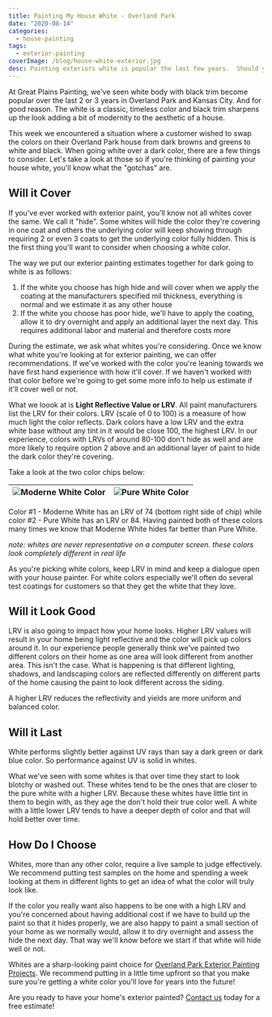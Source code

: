 ```yaml
---
title: Painting My House White - Overland Park
date: "2020-08-14"
categories:
  - house-painting
tags:
  - exterior-painting
coverImage: /blog/house-white-exterior.jpg
desc: Painting exteriors white is popular the last few years.  Should you paint your hose white?
---
```


At Great Plains Painting, we've seen white body with black trim become popular over the last 2 or 3 years in Overland Park and Kansas City. And for good reason. The white is a classic, timeless color and black trim sharpens up the look adding a bit of modernity to the aesthetic of a house.

This week we encountered a situation where a customer wished to swap the colors on their Overland Park house from dark browns and greens to white and black. When going white over a dark color, there are a few things to consider. Let's take a look at those so if you're thinking of painting your house white, you'll know what the "gotchas" are.

## Will it Cover

If you've ever worked with exterior paint, you'll know not all whites cover the same. We call it "hide". Some whites will hide the color they're covering in one coat and others the underlying color will keep showing through requiring 2 or even 3 coats to get the underlying color fully hidden. This is the first thing you'll want to consider when choosing a white color.

The way we put our exterior painting estimates together for dark going to white is as follows:

1. If the white you choose has high hide and will cover when we apply the coating at the manufacturers specified mil thickness, everything is normal and we estimate it as any other house
2. If the white you choose has poor hide, we'll have to apply the coating, allow it to dry overnight and apply an additional layer the next day. This requires additional labor and material and therefore costs more

During the estimate, we ask what whites you're considering. Once we know what white you're looking at for exterior painting, we can offer recommendations. If we've worked with the color you're leaning towards we have first hand experience with how it'll cover. If we haven't worked with that color before we're going to get some more info to help us estimate if it'll cover well or not.

What we loook at is **Light Reflective Value or LRV**. All paint manufacturers list the LRV for their colors. LRV (scale of 0 to 100) is a measure of how much light the color reflects. Dark colors have a low LRV and the extra white base without any tint in it would be close 100, the highest LRV. In our experience, colors with LRVs of around 80-100 don't hide as well and are more likely to require option 2 above and an additional layer of paint to hide the dark color they're covering.

Take a look at the two color chips below:

| ![Moderne White Color](/blog/images/Screen-Shot-2020-08-12-at-7.52.25-AM.png) | ![Pure White Color](/blog/images/Screen-Shot-2020-08-12-at-7.52.47-AM.png) |
| ----------------------------------------------------------------------------- | -------------------------------------------------------------------------- |

Color #1 - Moderne White has an LRV of 74 (bottom right side of chip) while color #2 - Pure White has an LRV or 84. Having painted both of these colors many times we know that Moderne White hides far better than Pure White.

_note: whites are never representative on a computer screen. these colors look completely different in real life_

As you're picking white colors, keep LRV in mind and keep a dialogue open with your house painter. For white colors especially we'll often do several test coatings for customers so that they get the white that they love.

## Will it Look Good

LRV is also going to impact how your home looks. Higher LRV values will result in your home being light reflective and the color will pick up colors around it. In our experience people generally think we've painted two different colors on their home as one area will look different from another area. This isn't the case. What is happening is that different lighting, shadows, and landscaping colors are reflected differently on different parts of the home causing the paint to look different across the siding.

A higher LRV reduces the reflectivity and yields are more uniform and balanced color.

## Will it Last

White performs slightly better against UV rays than say a dark green or dark blue color. So performance against UV is solid in whites.

What we've seen with some whites is that over time they start to look blotchy or washed out. These whites tend to be the ones that are closer to the pure white with a higher LRV. Because these whites have little tint in them to begin with, as they age the don't hold their true color well. A white with a little lower LRV tends to have a deeper depth of color and that will hold better over time.

## How Do I Choose

Whites, more than any other color, require a live sample to judge effectively. We recommend putting test samples on the home and spending a week looking at them in different lights to get an idea of what the color will truly look like.

If the color you really want also happens to be one with a high LRV and you're concerned about having additional cost if we have to build up the paint so that it hides properly, we are also happy to paint a small section of your home as we normally would, allow it to dry overnight and assess the hide the next day. That way we'll know before we start if that white will hide well or not.

Whites are a sharp-looking paint choice for [Overland Park Exterior Painting Projects](https://greatplainspaintingkc.com/exterior-painting-kansas-city/). We recommend putting in a little time upfront so that you make sure you're getting a white color you'll love for years into the future!

Are you ready to have your home's exterior painted? [Contact us](https://greatplainspaintingkc.com/contact/) today for a free estimate!
